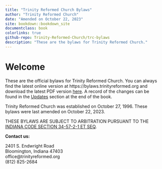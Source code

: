 ```yaml
--- 
title: "Trinity Reformed Church Bylaws"
author: "Trinity Reformed Church"
date: "Amended on October 22, 2023"
site: bookdown::bookdown_site
documentclass: book
colorlinks: true
github-repo: Trinity-Reformed-Church/trc-bylaws
description: "These are the bylaws for Trinity Reformed Church."
---
```


# Welcome {-}

These are the official bylaws for Trinity Reformed Church. You can always find the latest online version at https://bylaws.trinityreformed.org and download the latest PDF version [here](https://bylaws.trinityreformed.org/trc-bylaws.pdf). A record of the changes can be found in the [Updates](https://bylaws.trinityreformed.org/updates.html) section at the end of the book.


Trinity Reformed Church was established on October 27, 1996. These bylaws were last amended on October 22, 2023.

THESE BYLAWS ARE SUBJECT TO ARBITRATION PURSUANT TO THE [INDIANA CODE SECTION 34-57-2-1 ET SEQ](https://iga.in.gov/legislative/laws/2022/ic/titles/034#34-57-2-1).

**Contact us:**

2401 S. Endwright Road  
Bloomington, Indiana 47403  
office@trinityreformed.org  
(812) 825-2684  

<!--- End of frontmatter, start of regular page numbering-->
\mainmatter